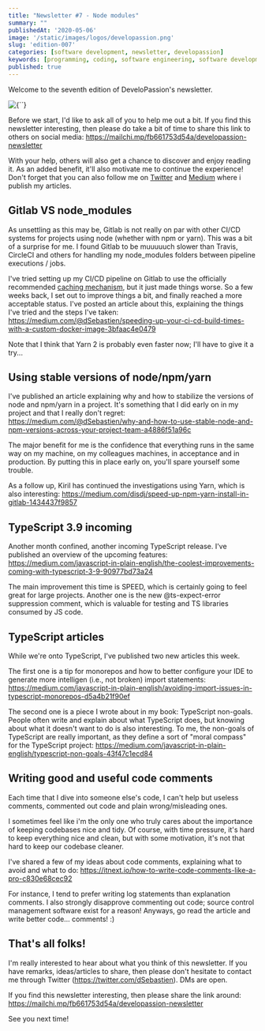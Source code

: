 ```yaml
---
title: "Newsletter #7 - Node modules"
summary: ""
publishedAt: '2020-05-06'
image: '/static/images/logos/developassion.png'
slug: 'edition-007'
categories: [software development, newsletter, developassion]
keywords: [programming, coding, software engineering, software development, it, newsletter]
published: true
---
```


Welcome to the seventh edition of DeveloPassion's newsletter.

<BlogPostCenteredContent>
  <Image
    alt={``}
    src={`/static/images/logos/developassion.png`}
    width={480}
    height={270}
    priority
  />
</BlogPostCenteredContent>

Before we start, I'd like to ask all of you to help me out a bit. If you find this newsletter interesting, then please do take a bit of time to share this link to others on social media: https://mailchi.mp/fb661753d54a/developassion-newsletter

With your help, others will also get a chance to discover and enjoy reading it. As an added benefit, it'll also motivate me to continue the experience! Don't forget that you can also follow me on <a href="https://dsebastien.medium.com" rel="noopener">Twitter</a> and <a href="https://dsebastien.medium.com" rel="noopener">Medium</a> where i publish my articles.

## Gitlab VS node_modules

As unsettling as this may be, Gitlab is not really on par with other CI/CD systems for projects using node (whether with npm or yarn). This was a bit of a surprise for me. I found Gitlab to be muuuuuch slower than Travis, CircleCI and others for handling my node_modules folders between pipeline executions / jobs.

I've tried setting up my CI/CD pipeline on Gitlab to use the officially recommended <a href="https://docs.gitlab.com/ee/ci/caching/" rel="noopener">caching mechanism</a>, but it just made things worse. So a few weeks back, I set out to improve things a bit, and finally reached a more acceptable status. I've posted an article about this, explaining the things I've tried and the steps I've taken: https://medium.com/@dSebastien/speeding-up-your-ci-cd-build-times-with-a-custom-docker-image-3bfaac4e0479

Note that I think that Yarn 2 is probably even faster now; I'll have to give it a try...

## Using stable versions of node/npm/yarn

I've published an article explaining why and how to stabilize the versions of node and npm/yarn in a project. It's something that I did early on in my project and that I really don't regret: https://medium.com/@dSebastien/why-and-how-to-use-stable-node-and-npm-versions-across-your-project-team-a4886f51a96c

The major benefit for me is the confidence that everything runs in the same way on my machine, on my colleagues machines, in acceptance and in production. By putting this in place early on, you'll spare yourself some trouble.

As a follow up, Kiril has continued the investigations using Yarn, which is also interesting: https://medium.com/disdj/speed-up-npm-yarn-install-in-gitlab-1434437f9857

## TypeScript 3.9 incoming

Another month confined, another incoming TypeScript release. I've published an overview of the upcoming features: https://medium.com/javascript-in-plain-english/the-coolest-improvements-coming-with-typescript-3-9-90977bd73a24

The main improvement this time is SPEED, which is certainly going to feel great for large projects. Another one is the new @ts-expect-error suppression comment, which is valuable for testing and TS libraries consumed by JS code.

## TypeScript articles

While we're onto TypeScript, I've published two new articles this week.

The first one is a tip for monorepos and how to better configure your IDE to generate more intelligen (i.e., not broken) import statements: https://medium.com/javascript-in-plain-english/avoiding-import-issues-in-typescript-monorepos-d5a4b21f90ef

The second one is a piece I wrote about in my book: TypeScript non-goals. People often write and explain about what TypeScript does, but knowing about what it doesn't want to do is also interesting. To me, the non-goals of TypeScript are really important, as they define a sort of "moral compass" for the TypeScript project: https://medium.com/javascript-in-plain-english/typescript-non-goals-43f47c1ecd84

## Writing good and useful code comments

Each time that I dive into someone else's code, I can't help but useless comments, commented out code and plain wrong/misleading ones.

I sometimes feel like i'm the only one who truly cares about the importance of keeping codebases nice and tidy. Of course, with time pressure, it's hard to keep everything nice and clean, but with some motivation, it's not that hard to keep our codebase cleaner.

I've shared a few of my ideas about code comments, explaining what to avoid and what to do: https://itnext.io/how-to-write-code-comments-like-a-pro-c830e68cec92

For instance, I tend to prefer writing log statements than explanation comments. I also strongly disapprove commenting out code; source control management software exist for a reason! Anyways, go read the article and write better code... comments! :)

## That's all folks!

I'm really interested to hear about what you think of this newsletter. If you have remarks, ideas/articles to share, then please don't hesitate to contact me through Twitter (https://twitter.com/dSebastien). DMs are open.

If you find this newsletter interesting, then please share the link around: https://mailchi.mp/fb661753d54a/developassion-newsletter

See you next time!

<BlogPostSignature />
